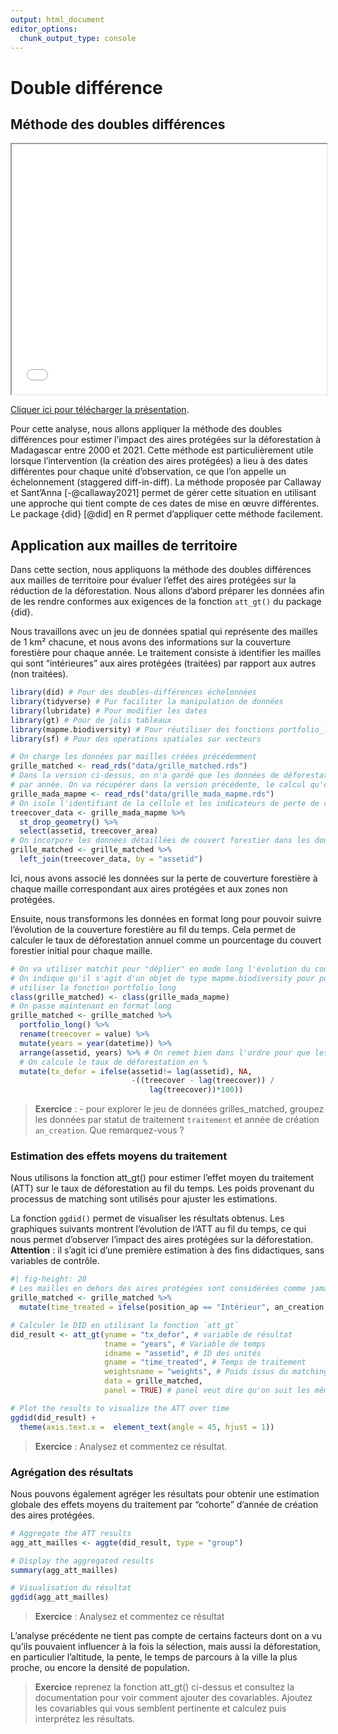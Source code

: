 ```yaml
---
output: html_document
editor_options: 
  chunk_output_type: console
---
```


# Double différence

## Méthode des doubles différences

```{=html}
<iframe src="slides/fr/TVM_Double_difference.pdf" width="100%" height="400px"></iframe>
```

[Cliquer ici pour télécharger la présentation](slides/fr/TVM_Double_difference.pdf).

Pour cette analyse, nous allons appliquer la méthode des doubles différences pour estimer l'impact des aires protégées sur la déforestation à Madagascar entre 2000 et 2021. Cette méthode est particulièrement utile lorsque l'intervention (la création des aires protégées) a lieu à des dates différentes pour chaque unité d'observation, ce que l'on appelle un échelonnement (staggered diff-in-diff). La méthode proposée par Callaway et Sant'Anna [-@callaway2021] permet de gérer cette situation en utilisant une approche qui tient compte de ces dates de mise en œuvre différentes. Le package {did} [@did] en R permet d'appliquer cette méthode facilement.

## Application aux mailles de territoire

Dans cette section, nous appliquons la méthode des doubles différences aux mailles de territoire pour évaluer l'effet des aires protégées sur la réduction de la déforestation. Nous allons d'abord préparer les données afin de les rendre conformes aux exigences de la fonction `att_gt()` du package {did}.

Nous travaillons avec un jeu de données spatial qui représente des mailles de 1 km² chacune, et nous avons des informations sur la couverture forestière pour chaque année. Le traitement consiste à identifier les mailles qui sont "intérieures" aux aires protégées (traitées) par rapport aux autres (non traitées).

```r
library(did) # Pour des doubles-différences échelonnées
library(tidyverse) # Pur faciliter la manipulation de données
library(lubridate) # Pour modifier les dates
library(gt) # Pour de jolis tableaux
library(mapme.biodiversity) # Pour réutiliser des fonctions portfolio_long
library(sf) # Pour des opérations spatiales sur vecteurs

# On charge les données par mailles créées précédemment
grille_matched <- read_rds("data/grille_matched.rds")
# Dans la version ci-dessus, on n'a gardé que les données de déforestation
# par année. On va récupérer dans la version précédente, le calcul qu'on avait pour toutes les années
grille_mada_mapme <- read_rds("data/grille_mada_mapme.rds")
# On isole l'identifiant de la cellule et les indicateurs de perte de couvert forestier
treecover_data <- grille_mada_mapme %>%
  st_drop_geometry() %>%
  select(assetid, treecover_area)
# On incorpore les données détaillées de couvert forestier dans les données matchées
grille_matched <- grille_matched %>%
  left_join(treecover_data, by = "assetid")
```

Ici, nous avons associé les données sur la perte de couverture forestière à chaque maille correspondant aux aires protégées et aux zones non protégées.

Ensuite, nous transformons les données en format long pour pouvoir suivre l'évolution de la couverture forestière au fil du temps. Cela permet de calculer le taux de déforestation annuel comme un pourcentage du couvert forestier initial pour chaque maille.

```r
# On va utiliser matchit pour "déplier" en mode long l'évolution du couvert forestier
# On indique qu'il s'agit d'un objet de type mapme.biodiversity pour pouvoir 
# utiliser la fonction portfolio_long
class(grille_matched) <- class(grille_mada_mapme) 
# On passe maintenant en format long
grille_matched <- grille_matched %>%
  portfolio_long() %>%
  rename(treecover = value) %>%
  mutate(years = year(datetime)) %>%
  arrange(assetid, years) %>% # On remet bien dans l'ordre pour que les années se suivent
  # On calcule le taux de déforestation en %
  mutate(tx_defor = ifelse(assetid!= lag(assetid), NA, 
                           -((treecover - lag(treecover)) / 
                               lag(treecover))*100))
```



> **Exercice** : 
- pour explorer le jeu de données grilles_matched, groupez les données par statut de traitement `traitement` et année de création `an_creation`. Que remarquez-vous ?

### Estimation des effets moyens du traitement

Nous utilisons la fonction att_gt() pour estimer l'effet moyen du traitement (ATT) sur le taux de déforestation au fil du temps. Les poids provenant du processus de matching sont utilisés pour ajuster les estimations.

La fonction `ggdid()` permet de visualiser les résultats obtenus. Les graphiques suivants montrent l'évolution de l'ATT au fil du temps, ce qui nous permet d'observer l'impact des aires protégées sur la déforestation. **Attention** : il s'agit ici d'une première estimation à des fins didactiques, sans variables de contrôle.

```r
#| fig-height: 20
# Les mailles en dehors des aires protégées sont considérées comme jamais traitées
grille_matched <- grille_matched %>%
  mutate(time_treated = ifelse(position_ap == "Intérieur", an_creation, 0))

# Calculer le DID en utilisant la fonction `att_gt`
did_result <- att_gt(yname = "tx_defor", # variable de résultat
                     tname = "years", # Variable de temps
                     idname = "assetid", # ID des unités
                     gname = "time_treated", # Temps de traitement 
                     weightsname = "weights", # Poids issus du matching
                     data = grille_matched,
                     panel = TRUE) # panel veut dire qu'on suit les mêmes unités

# Plot the results to visualize the ATT over time
ggdid(did_result) +
  theme(axis.text.x =  element_text(angle = 45, hjust = 1))
```

> **Exercice** : Analysez et commentez ce résultat.

### Agrégation des résultats

Nous pouvons également agréger les résultats pour obtenir une estimation globale des effets moyens du traitement par "cohorte" d'année de création des aires protégées.

```r
# Aggregate the ATT results
agg_att_mailles <- aggte(did_result, type = "group")

# Display the aggregated results
summary(agg_att_mailles)

# Visualisation du résultat
ggdid(agg_att_mailles)
```

> **Exercice** : Analysez et commentez ce résultat

L'analyse précédente ne tient pas compte de certains facteurs dont on a vu qu'ils pouvaient influencer à la fois la sélection, mais aussi la déforestation, en particulier l'altitude, la pente, le temps de parcours à la ville la plus proche, ou encore la densité de population. 

> **Exercice** reprenez la fonction att_gt() ci-dessus et consultez la documentation pour voir comment ajouter des covariables. Ajoutez les covariables qui vous semblent pertinente et calculez puis interprétez les résultats.

